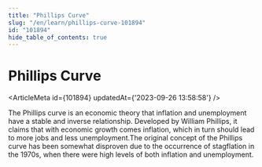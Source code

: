 ```yaml
---
title: "Phillips Curve"
slug: "/en/learn/phillips-curve-101894"
id: "101894"
hide_table_of_contents: true
---
```



# Phillips Curve

<ArticleMeta id={101894} updatedAt={'2023-09-26 13:58:58'} />
<div className='border-solid border-b border-t-0 my-4 border-[var(--ifm-color-gray-300)]' />

The Phillips curve is an economic theory that inflation and unemployment have a stable and inverse relationship. Developed by William Phillips, it claims that with economic growth comes inflation, which in turn should lead to more jobs and less unemployment.The original concept of the Phillips curve has been somewhat disproven due to the occurrence of stagflation in the 1970s, when there were high levels of both inflation and unemployment.
